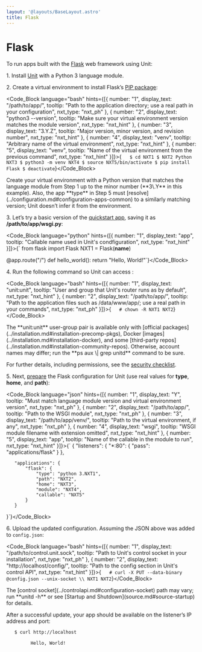 ```yaml
---
layout: '@layouts/BaseLayout.astro'
title: Flask
---
```

# Flask

To run apps built with the [Flask](https://flask.palletsprojects.com/en/1.1.x/) web framework using Unit:

1\. Install [Unit](../installation.md#installation-precomp-pkgs) with a Python 3 language module.

2\. Create a virtual environment to install Flask’s [PIP package](https://flask.palletsprojects.com/en/1.1.x/installation/#install-flask):

<Code_Block language="bash" hints={[{ number: "1", display_text: "/path/to/app/", tooltip: "Path to the application directory; use a real path in your configuration", nxt_type: "nxt_ph" }, { number: "2", display_text: "python3 --version", tooltip: "Make sure your virtual environment version matches the module version", nxt_type: "nxt_hint" }, { number: "3", display_text: "3.Y.Z", tooltip: "Major version, minor version, and revision number", nxt_type: "nxt_hint" }, { number: "4", display_text: "venv", tooltip: "Arbitrary name of the virtual environment", nxt_type: "nxt_hint" }, { number: "5", display_text: "venv", tooltip: "Name of the virtual environment from the previous command", nxt_type: "nxt_hint" }]}>{`   $ cd NXT1
   $ NXT2
         Python NXT3
   $ python3 -m venv NXT4
   $ source NXT5/bin/activate
   $ pip install Flask
   $ deactivate`}</Code_Block>

<Note type="warning">
Create your virtual environment with a Python version that matches the language module from Step 1 up to the minor number (**3\.Y** in this example). Also, the app **type** in Step 5 must [resolve](../configuration.md#configuration-apps-common) to a similarly matching version; Unit doesn’t infer it from the environment.
</Note>

3\. Let’s try a basic version of the [quickstart app](https://flask.palletsprojects.com/en/1.1.x/quickstart/), saving it as **/path/to/app/wsgi.py**:

<Code_Block language="python" hints={[{ number: "1", display_text: "app", tooltip: "Callable name used in Unit's condfiguration", nxt_type: "nxt_hint" }]}>{`   from flask import Flask
   NXT1 = Flask(__name__)

   @app.route("/")
   def hello_world():
       return "Hello, World!"`}</Code_Block>

4\. Run the following command so Unit can access :

<Code_Block language="bash" hints={[{ number: "1", display_text: "unit:unit", tooltip: "User and group that Unit's router runs as by default", nxt_type: "nxt_hint" }, { number: "2", display_text: "/path/to/app/", tooltip: "Path to the application files such as /data/www/app/; use a real path in your commands", nxt_type: "nxt_ph" }]}>{`   # chown -R NXT1 NXT2`}</Code_Block>

<Note type="note">
The **unit:unit** user-group pair is available only with [official packages](../installation.md#installation-precomp-pkgs), Docker [images](../installation.md#installation-docker), and some [third-party repos](../installation.md#installation-community-repos). Otherwise, account names may differ; run the **ps aux \| grep unitd** command to be sure.
</Note>

For further details, including permissions, see the [security checklist](security.md#security-apps).

5\. Next, [prepare](../configuration.md#configuration-python) the Flask configuration for Unit (use real values for **type**, **home**, and **path**):

<Code_Block language="json" hints={[{ number: "1", display_text: "Y", tooltip: "Must match language module version and virtual environment version", nxt_type: "nxt_ph" }, { number: "2", display_text: "/path/to/app/", tooltip: "Path to the WSGI module", nxt_type: "nxt_ph" }, { number: "3", display_text: "/path/to/app/venv/", tooltip: "Path to the virtual environment, if any", nxt_type: "nxt_ph" }, { number: "4", display_text: "wsgi", tooltip: "WSGI module filename with extension omitted", nxt_type: "nxt_hint" }, { number: "5", display_text: "app", tooltip: "Name of the callable in the module to run", nxt_type: "nxt_hint" }]}>{`   {
       "listeners": {
           "*:80": {
               "pass": "applications/flask"
           }
       },

       "applications": {
           "flask": {
               "type": "python 3.NXT1",
               "path": "NXT2",
               "home": "NXT3",
               "module": "NXT4",
               "callable": "NXT5"
           }
       }
   }`}</Code_Block>

6\. Upload the updated configuration.  Assuming the JSON above was added to `config.json`:

<Code_Block language="bash" hints={[{ number: "1", display_text: "/path/to/control.unit.sock", tooltip: "Path to Unit's control socket in your installation", nxt_type: "nxt_ph" }, { number: "2", display_text: "http://localhost/config/", tooltip: "Path to the config section in Unit's control API", nxt_type: "nxt_hint" }]}>{`   # curl -X PUT --data-binary @config.json --unix-socket \\
          NXT1 NXT2`}</Code_Block>

<Note type="note">
The [control socket](../controlapi.md#configuration-socket) path may vary; run **unitd -h** or see [Startup and Shutdown](source.md#source-startup) for details.
</Note>

After a successful update, your app should be available on the listener’s IP address and port:

```bash
   $ curl http://localhost

         Hello, World!
```
